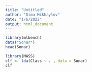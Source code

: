 ```yaml
---
title: "Untitled"
author: "Dima Mikhaylov"
date: "1/6/2022"
output: html_document
---
```


```r

library(mlbench)
data("Sonar")
head(Sonar)
```
```r
library(MASS)
clf <- lda(Class ~ . , data = Sonar)
clf
```